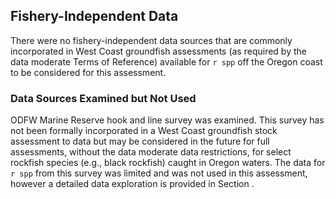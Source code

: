 ## Fishery-Independent Data

There were no fishery-independent data sources that are commonly incorporated in West Coast groundfish assessments (as required by the data moderate Terms of Reference) available for `r spp` off the Oregon coast to be considered for this assessment. 

### Data Sources Examined but Not Used

ODFW Marine Reserve hook and line survey was examined.  This survey has not been formally incorporated in a West Coast groundfish stock assessment to data but may be considered in the future for full assessments, without the data moderate data restrictions, for select rockfish species (e.g., black rockfish) caught in Oregon waters. The data for `r spp` from this survey was limited and was not used in this assessment, however a detailed data exploration is provided in Section \ref{odfw-marine-reserve-hook-and-line-survey}.

